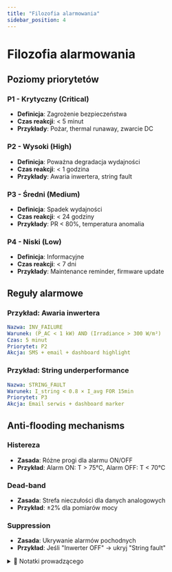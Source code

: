 ```yaml
---
title: "Filozofia alarmowania"
sidebar_position: 4
---
```


# Filozofia alarmowania

## Poziomy priorytetów

### P1 - Krytyczny (Critical)
- **Definicja**: Zagrożenie bezpieczeństwa
- **Czas reakcji**: < 5 minut
- **Przykłady**: Pożar, thermal runaway, zwarcie DC

### P2 - Wysoki (High)
- **Definicja**: Poważna degradacja wydajności
- **Czas reakcji**: < 1 godzina
- **Przykłady**: Awaria inwertera, string fault

### P3 - Średni (Medium)
- **Definicja**: Spadek wydajności
- **Czas reakcji**: < 24 godziny
- **Przykłady**: PR < 80%, temperatura anomalia

### P4 - Niski (Low)
- **Definicja**: Informacyjne
- **Czas reakcji**: < 7 dni
- **Przykłady**: Maintenance reminder, firmware update

## Reguły alarmowe

### Przykład: Awaria inwertera
```yaml
Nazwa: INV_FAILURE
Warunek: (P_AC < 1 kW) AND (Irradiance > 300 W/m²)
Czas: 5 minut
Priorytet: P2
Akcja: SMS + email + dashboard highlight
```

### Przykład: String underperformance
```yaml
Nazwa: STRING_FAULT
Warunek: I_string < 0.8 × I_avg FOR 15min
Priorytet: P3
Akcja: Email serwis + dashboard marker
```

## Anti-flooding mechanisms

### Histereza
- **Zasada**: Różne progi dla alarmu ON/OFF
- **Przykład**: Alarm ON: T > 75°C, Alarm OFF: T < 70°C

### Dead-band
- **Zasada**: Strefa nieczułości dla danych analogowych
- **Przykład**: ±2% dla pomiarów mocy

### Suppression
- **Zasada**: Ukrywanie alarmów pochodnych
- **Przykład**: Jeśli "Inwerter OFF" → ukryj "String fault"

<details>
<summary>📝 Notatki prowadzącego</summary>

**Czas**: 20-25 minut

**Punkty kluczowe**:
- Zasada ISA-18.2
- Praktyczne przykłady reguł
- Mechanizmy redukcji alarmów

**Ćwiczenie**: Zaprojektuj 3 reguły alarmowe dla farmy PV.

</details>
